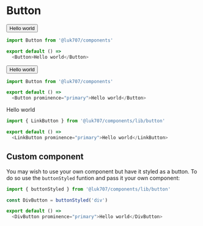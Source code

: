 
# Button



<Button>Hello world</Button>

```js
import Button from '@luk707/components'

export default () =>
  <Button>Hello world</Button>
```


<Button prominence="primary">Hello world</Button>

```js
import Button from '@luk707/components'

export default () =>
  <Button prominence="primary">Hello world</Button>
```




<LinkButton prominence="primary">Hello world</LinkButton>

```js
import { LinkButton } from '@luk707/components/lib/button'

export default () =>
  <LinkButton prominence="primary">Hello world</LinkButton>
```

## Custom component

You may wish to use your own component but have it styled as a button. To do so use the `buttonStyled` funtion and pass it your own component:

```js
import { buttonStyled } from '@luk707/components/lib/button'

const DivButton = buttonStyled('div')

export default () =>
  <DivButton prominence="primary">Hello world</DivButton>
```
